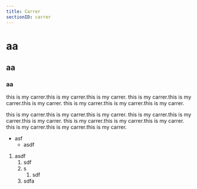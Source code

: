 ```yaml
---
title: Carrer
sectionID: carrer
---
```


# aa

## aa

### aa

this is my carrer.this is my carrer.this is my carrer.
this is my carrer.this is my carrer.this is my carrer.
this is my carrer.this is my carrer.this is my carrer.

this is my carrer.this is my carrer.this is my carrer.
this is my carrer.this is my carrer.this is my carrer.
this is my carrer.this is my carrer.this is my carrer.
this is my carrer.this is my carrer.this is my carrer.

- asf
  - asdf

1. asdf
   1. sdf
   2. s
      1. sdf
   3. sdfa
